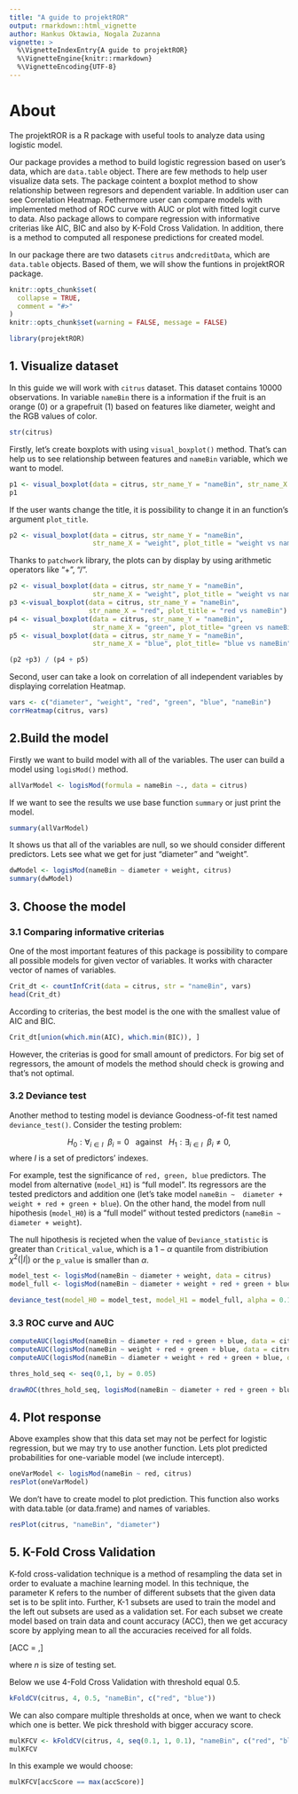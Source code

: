 ```yaml
---
title: "A guide to projektROR"
output: rmarkdown::html_vignette
author: Hankus Oktawia, Nogala Zuzanna
vignette: >
  %\VignetteIndexEntry{A guide to projektROR}
  %\VignetteEngine{knitr::rmarkdown}
  %\VignetteEncoding{UTF-8}
---
```


# About 

The projektROR is a R package with useful tools to analyze data using logistic model. 

Our package provides a method to build logistic regression based on user's data, which are `data.table` object. There are few methods to help user visualize data sets. The package cointent a boxplot method to show relationship between regresors and dependent variable. In addition user can see Correlation Heatmap. Fethermore user can compare models with implemented method of ROC curve with AUC or plot with fitted logit curve to data. Also package allows to compare regression with informative criterias like AIC, BIC and also by K-Fold Cross Validation. In addition, there is a method to computed all responese predictions for created model. 

In our package there are two datasets `citrus` and`creditData`, which are `data.table` objects. Based of them, we will show the funtions in projektROR package.

```r
knitr::opts_chunk$set(
  collapse = TRUE,
  comment = "#>"
)
knitr::opts_chunk$set(warning = FALSE, message = FALSE) 
```

```r
library(projektROR)
```

## 1. Visualize dataset

In this guide we will work with `citrus` dataset. This dataset contains 10000 observations. In variable `nameBin` there is a information if the fruit is an orange (0) or a grapefruit (1) based on features like diameter, weight and the RGB values of color. 

```r
str(citrus)
```

Firstly, let's create boxplots with using `visual_boxplot()` method. That's can help us to see relationship between features and `nameBin` variable, which we want to model.

```r
p1 <- visual_boxplot(data = citrus, str_name_Y = "nameBin", str_name_X = "diameter")
p1
```

If the user wants change the title, it is possibility to change it in an function's argument `plot_title`. 

```r
p2 <- visual_boxplot(data = citrus, str_name_Y = "nameBin", 
                     str_name_X = "weight", plot_title = "weight vs nameBin")
```

Thanks to `patchwork` library, the plots can by display by using arithmetic operators like "+", "/". 

```r
p2 <- visual_boxplot(data = citrus, str_name_Y = "nameBin", 
                     str_name_X = "weight", plot_title = "weight vs nameBin")
p3 <-visual_boxplot(data = citrus, str_name_Y = "nameBin", 
                    str_name_X = "red", plot_title = "red vs nameBin")
p4 <- visual_boxplot(data = citrus, str_name_Y = "nameBin", 
                     str_name_X = "green", plot_title= "green vs nameBin")
p5 <- visual_boxplot(data = citrus, str_name_Y = "nameBin", 
                     str_name_X = "blue", plot_title= "blue vs nameBin")

(p2 +p3) / (p4 + p5)
```

Second, user can take a look on correlation of all independent variables by displaying correlation Heatmap.

```r
vars <- c("diameter", "weight", "red", "green", "blue", "nameBin")
corrHeatmap(citrus, vars)
```

## 2.Build the model

Firstly we want to build model with all of the variables. The user can build a model using `logisMod()` method. 

```r
allVarModel <- logisMod(formula = nameBin ~., data = citrus)
```

If we want to see the results we use base function `summary` or just print the model.

```r
summary(allVarModel)
```

It shows us that all of the variables are null, so we should consider different predictors. Lets see what we get for just "diameter" and "weight".

```r
dwModel <- logisMod(nameBin ~ diameter + weight, citrus)
summary(dwModel)
```

## 3. Choose the model

### 3.1 Comparing informative criterias 

One of the most important features of this package is possibility to compare all possible models for given vector of variables. It works with character vector of names of variables.

```r
Crit_dt <- countInfCrit(data = citrus, str = "nameBin", vars)
head(Crit_dt)
```

According to criterias, the best model is the one with the smallest value of AIC and BIC.

```r
Crit_dt[union(which.min(AIC), which.min(BIC)), ]
```

However, the criterias is good for small amount of predictors. For big set of regressors, the amount of models the method should check is growing and that's not optimal.

### 3.2 Deviance test

Another method to testing model is deviance Goodness-of-fit test named `deviance_test()`. Consider the testing problem:

$$H_0: \forall_{i \in I} \ \ \beta_i = 0 \ \ \ \textrm{against} \ \ \ H_1: \exists_{i \in I} \ \ \beta_i \neq 0,$$
where $I$ is a set of predictors' indexes. 

For example, test the significance of `red, green, blue` predictors. The model from alternative (`model_H1`) is "full model". Its regressors are the tested predictors and addition one (let's take model `nameBin ~  diameter + weight + red + green + blue`). On the other hand, the model from null hipothesis  (`model_H0`) is a "full model" without tested predictors (`nameBin ~  diameter + weight`).

The null hipothesis is recjeted when the value of `Deviance_statistic` is greater than `Critical_value`, which is a $1 - \alpha$ quantile from distribiution $\chi^2(|I|)$ or the `p_value` is smaller than $\alpha$.

```r
model_test <- logisMod(nameBin ~ diameter + weight, data = citrus)
model_full <- logisMod(nameBin ~ diameter + weight + red + green + blue, data = citrus)

deviance_test(model_H0 = model_test, model_H1 = model_full, alpha = 0.1)
```

### 3.3 ROC curve and AUC

```r
computeAUC(logisMod(nameBin ~ diameter + red + green + blue, data = citrus), "nameBin")
computeAUC(logisMod(nameBin ~ weight + red + green + blue, data = citrus), "nameBin")
computeAUC(logisMod(nameBin ~ diameter + weight + red + green + blue, data = citrus), "nameBin")
```

```r
thres_hold_seq <- seq(0,1, by = 0.05)

drawROC(thres_hold_seq, logisMod(nameBin ~ diameter + red + green + blue, data = citrus), "nameBin")
```

## 4. Plot response

Above examples show that this data set may not be perfect for logistic regression, but we may try to use another function. Lets plot predicted probabilities for one-variable model (we include intercept).

```r
oneVarModel <- logisMod(nameBin ~ red, citrus) 
resPlot(oneVarModel)
```

We don't have to create model to plot prediction. This function also works with data.table (or data.frame) and names of variables.

```r
resPlot(citrus, "nameBin", "diameter")
```

## 5. K-Fold Cross Validation

K-fold cross-validation technique is a method of resampling the data set in order to evaluate a machine learning model. In this technique, the parameter K refers to the number of different subsets that the given data set is to be split into. Further, K-1 subsets are used to train the model and the left out subsets are used as a validation set. For each subset we create model based on train data and count accuracy (ACC), then we get accuracy score by applying mean to all the accuracies received for all folds.

\[ACC =  \frac{\sum_{i=1}^n I(y_i - \hat{y}_i)}{n},\]

where $n$ is size of testing set. 

Below we use 4-Fold Cross Validation with threshold equal 0.5. 

```r
kFoldCV(citrus, 4, 0.5, "nameBin", c("red", "blue"))
```

We can also compare multiple thresholds at once, when we want to check which one is better. We pick threshold with bigger accuracy score.

```r
mulKFCV <- kFoldCV(citrus, 4, seq(0.1, 1, 0.1), "nameBin", c("red", "blue"))
mulKFCV
```

In this example we would choose:

```r
mulKFCV[accScore == max(accScore)]
```


